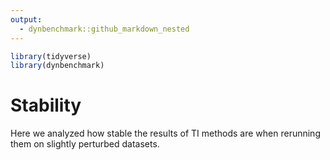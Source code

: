 ```yaml
---
output: 
  - dynbenchmark::github_markdown_nested
---
```


```r
library(tidyverse)
library(dynbenchmark)
```

# Stability

Here we analyzed how stable the results of TI methods are when rerunning them on slightly perturbed datasets.
